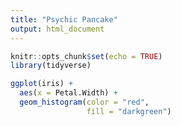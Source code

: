 ```yaml
---
title: "Psychic Pancake"
output: html_document
---
```


```r
knitr::opts_chunk$set(echo = TRUE)
library(tidyverse)
```

```r
ggplot(iris) +
  aes(x = Petal.Width) +
  geom_histogram(color = "red",
                 fill = "darkgreen") 

```

